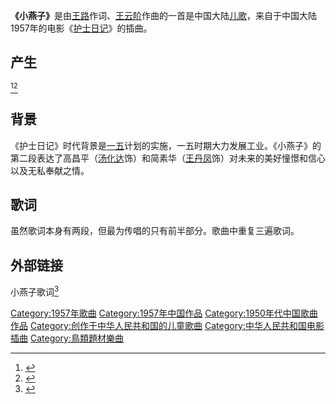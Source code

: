'''《小燕子》'''是由[[王路|王路]]作词、[[王云阶|王云阶]]作曲的一首是中国大陆[[儿歌|儿歌]]，来自于中国大陆1957年的电影《[[护士日记|护士日记]]》的插曲。

== 产生 ==
<ref>{{Cite web|title=经典儿歌《小燕子》家喻户晓 其作者为黄石教师|url=http://hb.qq.com/a/20170323/030700.htm|accessdate=2019-03-08|date=2017-03-23|publisher=腾讯网|archiveurl=https://web.archive.org/web/20190308135618/http://hb.qq.com/a/20170323/030700.htm|archivedate=2019-03-08|dead-url=yes}}</ref><ref>{{Cite web|title=金曲《小燕子》家喻户晓 词作者半辈子在黄石|url=http://hb.qq.com/a/20170323/031000.htm|accessdate=2019-03-08|date=2017-03-23|publisher=腾讯网|archiveurl=https://web.archive.org/web/20190308140032/http://hb.qq.com/a/20170323/031000.htm|archivedate=2019-03-08|dead-url=yes}}</ref>

== 背景 ==
《护士日记》时代背景是[[第一个五年计划_(中国)|一五]]计划的实施，一五时期大力发展工业。《小燕子》的第二段表达了高昌平（[[汤化达|汤化达]]饰）和简素华（[[王丹凤|王丹凤]]饰）对未来的美好憧憬和信心以及无私奉献之情。

== 歌词 ==
虽然歌词本身有两段，但最为传唱的只有前半部分。歌曲中重复三遍歌词。

== 外部链接 ==
小燕子歌词<ref>{{Cite web|title=小燕子 歌词 陈洲宏|url=https://web.archive.org/web/20130722214228/https://mojim.com/cny110250x2x6.htm|accessdate=2019-03-08|publisher=Mojim.com 魔镜歌词网|archiveurl=https://web.archive.org/web/20130722214228/https://mojim.com/cny110250x2x6.htm|archivedate=2013-07-22|dead-url=yes}}</ref>

[[Category:1957年歌曲|Category:1957年歌曲]]
[[Category:1957年中国作品|Category:1957年中国作品]]
[[Category:1950年代中国歌曲作品|Category:1950年代中国歌曲作品]]
[[Category:创作于中华人民共和国的儿童歌曲|Category:创作于中华人民共和国的儿童歌曲]]
[[Category:中华人民共和国电影插曲|Category:中华人民共和国电影插曲]]
[[Category:鳥類題材樂曲|Category:鳥類題材樂曲]]